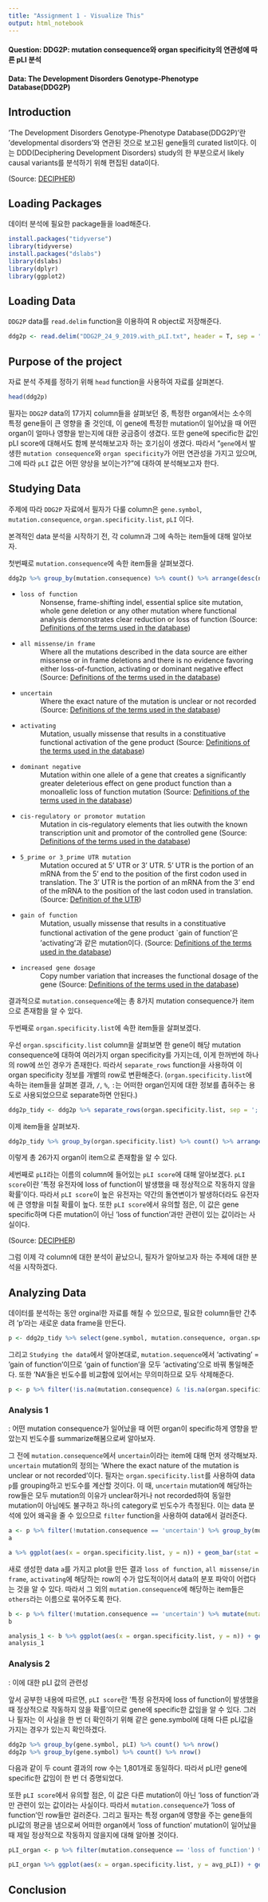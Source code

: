 ```yaml
---
title: "Assignment 1 - Visualize This"
output: html_notebook
---
```


#### **Question**: DDG2P: mutation consequence와 organ specificity의 연관성에 따른 pLI 분석

#### **Data**: The Development Disorders Genotype-Phenotype Database(DDG2P)


## Introduction
'The Development Disorders Genotype-Phenotype Database(DDG2P)'란 'developmental disorders'와 연관된 것으로 보고된 gene들의 curated list이다. 이는 DDD(Deciphering Development Disorders) study의 한 부분으로서 likely causal variants를 분석하기 위해 편집된 data이다.

(Source: [DECIPHER](https://decipher.sanger.ac.uk/ddd#overview))


## Loading Packages

데이터 분석에 필요한 package들을 load해준다.

```r
install.packages("tidyverse")
library(tidyverse)
install.packages("dslabs")
library(dslabs)
library(dplyr)
library(ggplot2)
```


## Loading Data

`DDG2P` data를 `read.delim` function을 이용하여 R object로 저장해준다.

```r
ddg2p <- read.delim("DDG2P_24_9_2019.with_pLI.txt", header = T, sep = "\t")
```


## Purpose of the project
자료 분석 주제를 정하기 위해 `head` function을 사용하여 자료를 살펴본다.

```r
head(ddg2p)
```
필자는 `DDG2P` data의 17가지 column들을 살펴보던 중, 특정한 organ에서는 소수의 특정 gene들이 큰 영향을 줄 것인데, 이 gene에 특정한 mutation이 일어났을 때 어떤 organ이 얼마나 영향을 받는지에 대한 궁금증이 생겼다. 또한 gene에 specific한 값인 pLI score에 대해서도 함께 분석해보고자 하는 호기심이 생겼다. 
따라서 "`gene`에서 발생한 `mutation consequence`와 `organ specificity`가 어떤 연관성을 가지고 있으며, 그에 따라 `pLI` 값은 어떤 양상을 보이는가?"에 대하여 분석해보고자 한다.


## Studying Data

주제에 따라 `DDG2P` 자료에서 필자가 다룰 column은 `gene.symbol`, `mutation.consequence`, `organ.specificity.list`, `pLI` 이다. 

본격적인 data 분석을 시작하기 전, 각 column과 그에 속하는 item들에 대해 알아보자.

첫번째로 `mutation.consequence`에 속한 item들을 살펴보겠다.

```r
ddg2p %>% group_by(mutation.consequence) %>% count() %>% arrange(desc(n))
```

* `loss of function`
: Nonsense, frame-shifting indel, essential splice site mutation, whole gene deletion or any other mutation where functional analysis demonstrates clear reduction or loss of function
(Source: [Definitions of the terms used in the database](https://decipher.sanger.ac.uk/files/ddd/ddg2p_definitions_of_terms.pdf))

* `all missense/in frame`
: Where all the mutations described in the data source are either missense or in frame deletions and there is no evidence favoring either loss-of-function, activating or dominant negative effect
(Source: [Definitions of the terms used in the database](https://decipher.sanger.ac.uk/files/ddd/ddg2p_definitions_of_terms.pdf))

* `uncertain`
: Where the exact nature of the mutation is unclear or not recorded
(Source: [Definitions of the terms used in the database](https://decipher.sanger.ac.uk/files/ddd/ddg2p_definitions_of_terms.pdf))

* `activating`
: Mutation, usually missense that results in a constituative functional activation of the gene product 
(Source: [Definitions of the terms used in the database](https://decipher.sanger.ac.uk/files/ddd/ddg2p_definitions_of_terms.pdf))

* `dominant negative`
: Mutation within one allele of a gene that creates a significantly greater deleterious effect on gene product function than a monoallelic loss of function mutation
(Source: [Definitions of the terms used in the database](https://decipher.sanger.ac.uk/files/ddd/ddg2p_definitions_of_terms.pdf))

* `cis-regulatory or promotor mutation`
: Mutation in cis-regulatory elements that lies outwith the known transcription unit and promotor of the controlled gene
(Source: [Definitions of the terms used in the database](https://decipher.sanger.ac.uk/files/ddd/ddg2p_definitions_of_terms.pdf))

* `5_prime or 3_prime UTR mutation`
: Mutation occured at 5' UTR or 3' UTR. 5' UTR is the portion of an mRNA from the 5' end to the position of the first codon used in translation. The 3' UTR is the portion of an mRNA from the 3' end of the mRNA to the position of the last codon used in translation. (Source: [Definition of the UTR](http://groups.molbiosci.northwestern.edu/holmgren/Glossary/Definitions/Def-U/UTR.html))

* `gain of function`
: Mutation, usually missense that results in a constituative functional activation of the gene product 
`gain of function'은 'activating'과 같은 mutation이다.
(Source: [Definitions of the terms used in the database](https://decipher.sanger.ac.uk/files/ddd/ddg2p_definitions_of_terms.pdf))

* `increased gene dosage`
: Copy number variation that increases the functional dosage of the gene
(Source: [Definitions of the terms used in the database](https://decipher.sanger.ac.uk/files/ddd/ddg2p_definitions_of_terms.pdf))

결과적으로 `mutation.consequence`에는 총 8가지 mutation consequence가 item으로 존재함을 알 수 있다.

두번째로 `organ.specificity.list`에 속한 item들을 살펴보겠다.

우선 `organ.spscificity.list` column을 살펴보면 한 gene이 해당 mutation consequence에 대하여 여러가지 organ specificity를 가지는데, 이게 한꺼번에 하나의 row에 쓰인 경우가 존재한다. 따라서 `separate_rows` function을 사용하여 이 organ specificity 정보를 개별의 row로 변환해준다. 
(`organ.specificity.list`에 속하는 item들을 살펴본 결과, `/`, `%`, `:`는 어떠한 organ인지에 대한 정보를 좁혀주는 용도로 사용되었으므로 separate하면 안된다.)

```r
ddg2p_tidy <- ddg2p %>% separate_rows(organ.specificity.list, sep = ';')
```

이제 item들을 살펴보자.

```r
ddg2p_tidy %>% group_by(organ.specificity.list) %>% count() %>% arrange(desc(n))
```

이렇게 총 26가지 organ이 item으로 존재함을 알 수 있다.

세번째로 `pLI`라는 이름의 column에 들어있는 `pLI score`에 대해 알아보겠다.
`pLI score`이란 '특정 유전자에 loss of function이 발생했을 때 정상적으로 작동하지 않을 확률'이다. 따라서 `pLI score`이 높은 유전자는 약간의 돌연변이가 발생하더라도 유전자에 큰 영향을 미칠 확률이 높다.
또한 `pLI score`에서 유의할 점은, 이 값은 gene specific하며 다른 mutation이 아닌 'loss of function'과만 관련이 있는 값이라는 사실이다.

(Source: [DECIPHER](https://decipher.sanger.ac.uk/info/loss-intolerance))

그럼 이제 각 column에 대한 분석이 끝났으니, 필자가 알아보고자 하는 주제에 대한 분석을 시작하겠다.


## Analyzing Data

데이터를 분석하는 동안 orginal한 자료를 해칠 수 있으므로, 필요한 column들만 간추려 'p'라는 새로운 data frame을 만든다.

```r
p <- ddg2p_tidy %>% select(gene.symbol, mutation.consequence, organ.specificity.list, pLI)
```

그리고 `Studying the data`에서 알아본대로, `mutation.sequence`에서 'activating' = 'gain of function'이므로 'gain of function'을 모두 'activating'으로 바꿔 통일해준다. 또한 'NA'들은 빈도수를 비교함에 있어서는 무의미하므로 모두 삭제해준다.

```r
p <- p %>% filter(!is.na(mutation.consequence) & !is.na(organ.specificity.list)) %>% mutate(mutation.consequence = gsub('gain of function', 'activating', mutation.consequence))
```


### Analysis 1

: 어떤 mutation consequence가 일어났을 때 어떤 organ이 specific하게 영향을 받았는지 빈도수를 summarize해봄으로써 알아보자.

그 전에 `mutation.consequence`에서 `uncertain`이라는 item에 대해 먼저 생각해보자. 
`uncertain` mutation의 정의는 'Where the exact nature of the mutation is unclear or not recorded'이다. 필자는 `organ.specificity.list`를 사용하여 data `p`를 grouping하고 빈도수를 계산할 것이다. 이 때, `uncertain` mutation에 해당하는 row들은 모두 mutation의 이유가 unclear하거나 not recorded하여 동일한 mutation이 아님에도 불구하고 하나의 category로 빈도수가 측정된다. 이는 data 분석에 있어 왜곡을 줄 수 있으므로 `filter` function을 사용하여 data에서 걸러준다.

```r
a <- p %>% filter(!mutation.consequence == 'uncertain') %>% group_by(mutation.consequence, organ.specificity.list) %>% count() %>% arrange(desc(n))
a
```

```r
a %>% ggplot(aes(x = organ.specificity.list, y = n)) + geom_bar(stat = "identity") + coord_flip() + xlab("") + facet_grid(~mutation.consequence) 
```

새로 생성한 data `a`를 가지고 plot을 만든 결과 `loss of function`, `all missense/in frame`, `activating`에 해당하는 row의 수가 압도적이어서 data의 분포 파악이 어렵다는 것을 알 수 있다. 따라서 그 외의 `mutation.consequence`에 해당하는 item들은 `others`라는 이름으로 묶어주도록 한다.

```r
b <- p %>% filter(!mutation.consequence == 'uncertain') %>% mutate(mutation.consequence = gsub('dominant negative', 'others', mutation.consequence)) %>% mutate(mutation.consequence = gsub('cis-regulatory or promotor mutation', 'others', mutation.consequence)) %>% mutate(mutation.consequence = gsub('5_prime or 3_prime UTR mutation', 'others', mutation.consequence)) %>% mutate(mutation.consequence = gsub( 'increased gene dosage', 'others', mutation.consequence)) %>% mutate(mutation.consequence = gsub('part of contiguous gene duplication', 'others', mutation.consequence)) %>% group_by(mutation.consequence, organ.specificity.list) %>% count() %>% arrange(desc(n))
b
```

```r
analysis_1 <- b %>% ggplot(aes(x = organ.specificity.list, y = n)) + geom_bar(stat = "identity") + coord_flip() + xlab("") + facet_grid(~mutation.consequence) + ggtitle("The number of genes sorted according to \nmutation consequence and organ specificity") + theme(plot.title = element_text(size = 12, face = "bold"))
analysis_1
```


### Analysis 2

: 이에 대한 pLI 값의 관련성

앞서 공부한 내용에 따르면, `pLI score`란 '특정 유전자에 loss of function이 발생했을 때 정상적으로 작동하지 않을 확률'이므로 gene에 specific한 값임을 알 수 있다. 그러나 필자는 이 사실을 한 번 더 확인하기 위해 같은 gene.symbol에 대해 다른 pLI값을 가지는 경우가 있는지 확인하겠다.

```r
ddg2p %>% group_by(gene.symbol, pLI) %>% count() %>% nrow()
ddg2p %>% group_by(gene.symbol) %>% count() %>% nrow()
```

다음과 같이 두 count 결과의 row 수는 1,801개로 동일하다. 따라서 pLI란 gene에 specific한 값임이 한 번 더 증명되었다.

또한 `pLI score`에서 유의할 점은, 이 값은 다른 mutation이 아닌 'loss of function'과만 관련이 있는 값이라는 사실이다. 따라서 `mutation.consequence`가 'loss of function'인 row들만 걸러준다. 
그리고 필자는 특정 organ에 영향을 주는 gene들의 pLI값의 평균을 냄으로써 어떠한 organ에서 'loss of function' mutation이 일어났을 때 제일 정상적으로 작동하지 않을지에 대해 알아볼 것이다.

```r
pLI_organ <- p %>% filter(mutation.consequence == 'loss of function') %>% group_by(organ.specificity.list) %>% summarize(avg_pLI = mean(pLI)) %>% mutate(organ.specificity.list = reorder(organ.specificity.list, avg_pLI))
```

```r
pLI_organ %>% ggplot(aes(x = organ.specificity.list, y = avg_pLI)) + geom_bar(stat = 'identity') + coord_flip() + theme(axis.text.y = element_text(size = 6)) + xlab("") + ggtitle("Average pLI score according to the organ") 
```

## Conclusion


